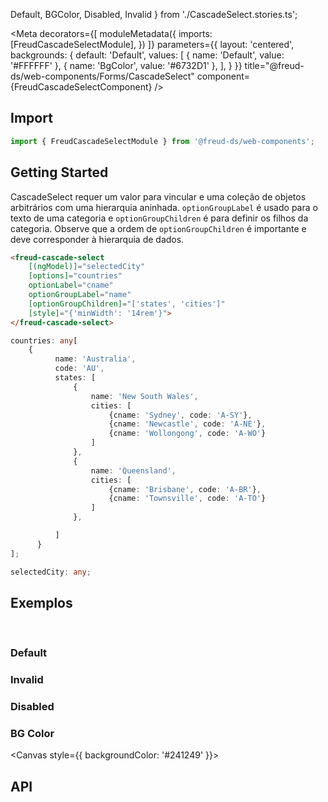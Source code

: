   Default,
  BGColor,
  Disabled,
  Invalid
} from './CascadeSelect.stories.ts';

<Meta
  decorators={[
    moduleMetadata({
      imports: [FreudCascadeSelectModule],
    })
  ]}
  parameters={{
    layout: 'centered',
    backgrounds: {
      default: 'Default',
      values: [
        { name: 'Default', value: '#FFFFFF' },
        { name: 'BgColor', value: '#6732D1' },
      ],
    }
  }}
title="@freud-ds/web-components/Forms/CascadeSelect" component={FreudCascadeSelectComponent} />

<FreudHeaderComponent
  title="CascadeSelect"
  description="Permite a pessoa usuária escolher uma opção dentro de uma lista já pré-definida em forma de cascata."
/>

## <a id="importing"></a>Import

```ts
import { FreudCascadeSelectModule } from '@freud-ds/web-components';
```

## Getting Started
CascadeSelect requer um valor para vincular e uma coleção de objetos arbitrários com uma hierarquia aninhada.
`optionGroupLabel` é usado para o texto de uma categoria e `optionGroupChildren` é para definir os filhos da categoria.
Observe que a ordem de `optionGroupChildren` é importante e deve corresponder à hierarquia de dados.
```html
<freud-cascade-select
    [(ngModel)]="selectedCity"
    [options]="countries"
    optionLabel="cname"
    optionGroupLabel="name"
    [optionGroupChildren]="['states', 'cities']"
    [style]="{'minWidth': '14rem'}">
</freud-cascade-select>
```
```ts
countries: any[
    {
          name: 'Australia',
          code: 'AU',
          states: [
              {
                  name: 'New South Wales',
                  cities: [
                      {cname: 'Sydney', code: 'A-SY'},
                      {cname: 'Newcastle', code: 'A-NE'},
                      {cname: 'Wollongong', code: 'A-WO'}
                  ]
              },
              {
                  name: 'Queensland',
                  cities: [
                      {cname: 'Brisbane', code: 'A-BR'},
                      {cname: 'Townsville', code: 'A-TO'}
                  ]
              },

          ]
      }
];

selectedCity: any;
```

## <a id="exemplos"></a>Exemplos
<br />

### Default
<Canvas>
  <Story story={Default}/>
</Canvas>

### Invalid
<Canvas>
  <Story story={Invalid}/>
</Canvas>

### Disabled
<Canvas>
  <Story story={Disabled}/>
</Canvas>

### BG Color
<Canvas style={{ backgroundColor: '#241249' }}>
  <Story story={BGColor}/>
</Canvas>

## <a id="api"></a>API

<ArgsTable of={FreudCascadeSelectComponent} />
